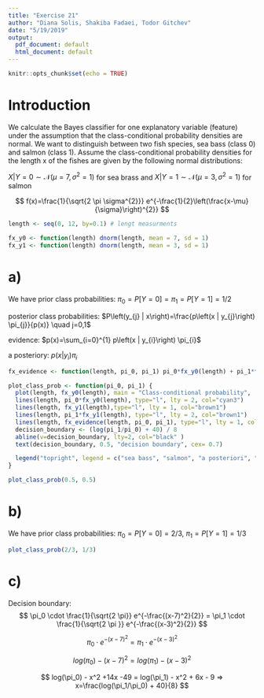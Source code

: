 ```yaml
---
title: "Exercise 21"
author: "Diana Solis, Shakiba Fadaei, Todor Gitchev"
date: "5/19/2019"
output:
  pdf_document: default
  html_document: default
---
```


```r
knitr::opts_chunk$set(echo = TRUE)
```

# Introduction

We calculate the Bayes classifier for one explanatory variable (feature) under the assumption that the class-conditional probability densities are normal. We want to distinguish between two fish species, sea bass (class 0) and salmon (class 1). Assume the class-conditional probability densities for the length x of the fishes are given by the following normal distributions:

$X | Y=0 \sim \mathcal{N}\left(\mu=7, \sigma^{2}=1\right)$ for sea brass
and
$X | Y=1 \sim \mathcal{N}\left(\mu=3, \sigma^{2}=1\right)$ for salmon

$$
f(x)=\frac{1}{\sqrt{2 \pi \sigma^{2}}} e^{-\frac{1}{2}\left(\frac{x-\mu}{\sigma}\right)^{2}}
$$

```r
length <- seq(0, 12, by=0.1) # lengt measurments

fx_y0 <- function(length) dnorm(length, mean = 7, sd = 1)
fx_y1 <- function(length) dnorm(length, mean = 3, sd = 1)
```

# a)
We have prior class probabilities:
 $\pi_0 = P[Y=0] = \pi_1 = P[Y=1] = 1/2$

posterior class probabilities: $P\left(y_{j} | x\right)=\frac{p\left(x | y_{j}\right) \pi_{j}}{p(x)} \quad j=0,1$

evidence: $p(x)=\sum_{i=0}^{1} p\left(x | y_{i}\right) \pi_{i}$

a posteriory: $p\left(x | y_{i}\right) \pi_{i}$


```r
fx_evidence <- function(length, pi_0, pi_1) pi_0*fx_y0(length) + pi_1*fx_y1(length)

plot_class_prob <- function(pi_0, pi_1) {
  plot(length, fx_y0(length), main = "Class-conditional probability",  ylab="prob. density", ylim=c(0,0.5), type="l", lty = 1, col="cyan3")
  lines(length, pi_0*fx_y0(length), type="l", lty = 2, col="cyan3")
  lines(length, fx_y1(length),type="l", lty = 1, col="brown1")
  lines(length, pi_1*fx_y1(length), type="l", lty = 2, col="brown1")
  lines(length, fx_evidence(length, pi_0, pi_1), type="l", lty = 1, col="darkblue")
  decision_boundary <- (log(pi_1/pi_0) + 40) / 8
  abline(v=decision_boundary, lty=2, col="black" )
  text(decision_boundary, 0.5, "decision boundary", cex= 0.7)

  legend("topright", legend = c("sea bass", "salmon", "a posteriori", "evidence"), col=c("cyan3", "brown1", "gray", "darkblue"), lty = c(1, 1, 2, 1), cex = 0.7)
} 

plot_class_prob(0.5, 0.5)
```

# b)
We have prior class probabilities:
 $\pi_0 =P [Y = 0] = 2/3$, $\pi_1 =P [Y = 1] = 1/3$
 

```r
plot_class_prob(2/3, 1/3)
```

# c)
 Decision boundary:
$$
\pi_0 \cdot \frac{1}{\sqrt{2 \pi}} e^{-\frac{(x-7)^2}{2}} = \pi_1 \cdot \frac{1}{\sqrt{2 \pi }} e^{-\frac{(x-3)^2}{2}}
$$

$$
\pi_0 \cdot e^{-(x-7)^2}= \pi_1 \cdot e^{-(x-3)^2}
$$

$$
 log(\pi_0) - {\left(x-7\right)^{2}} = log(\pi_1) - {(x-3)^2}
$$

$$
 log(\pi_0)  - x^2 +14x -49 = log(\pi_1) - x^2 + 6x - 9 => x=\frac{log(\pi_1/\pi_0) + 40}{8}
$$

